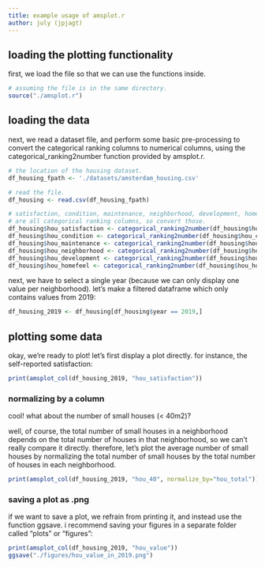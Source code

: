 ```yaml
---
title: example usage of amsplot.r
author: july (jpjagt)
---
```


## loading the plotting functionality

first, we load the file so that we can use the functions inside.

```r
# assuming the file is in the same directory.
source("./amsplot.r")
```

## loading the data

next, we read a dataset file, and perform some basic pre-processing to convert
the categorical ranking columns to numerical columns, using the
categorical_ranking2number function provided by amsplot.r.

```r
# the location of the housing dataset.
df_housing_fpath <- './datasets/amsterdam_housing.csv'

# read the file.
df_housing <- read.csv(df_housing_fpath)

# satisfaction, condition, maintenance, neighborhood, development, homefeel
# are all categorical ranking columns, so convert those.
df_housing$hou_satisfaction <- categorical_ranking2number(df_housing$hou_satisfaction)
df_housing$hou_condition <- categorical_ranking2number(df_housing$hou_condition)
df_housing$hou_maintenance <- categorical_ranking2number(df_housing$hou_maintenance)
df_housing$hou_neighborhood <- categorical_ranking2number(df_housing$hou_neighborhood)
df_housing$hou_development <- categorical_ranking2number(df_housing$hou_development)
df_housing$hou_homefeel <- categorical_ranking2number(df_housing$hou_homefeel)
```

next, we have to select a single year (because we can only display one value
per neighborhood). let's make a filtered dataframe which only contains values from 2019:
```r
df_housing_2019 <- df_housing[df_housing$year == 2019,]
```

## plotting some data

okay, we're ready to plot! let's first display a plot directly. for instance,
the self-reported satisfaction:

```r
print(amsplot_col(df_housing_2019, "hou_satisfaction"))
```

### normalizing by a column

cool! what about the number of small houses (< 40m2)?

well, of course, the total number of small houses in a neighborhood depends on
the total number of houses in that neighborhood, so we can't really compare it
directly.  therefore, let's plot the average number of small houses by
normalizing the total number of small houses by the total number of houses in
each neighborhood.

```r
print(amsplot_col(df_housing_2019, "hou_40", normalize_by="hou_total"))
```

### saving a plot as .png

if we want to save a plot, we refrain from printing it, and instead use the
function ggsave. i recommend saving your figures in a separate folder called
"plots" or "figures":

```r
print(amsplot_col(df_housing_2019, "hou_value"))
ggsave("./figures/hou_value_in_2019.png")
```
